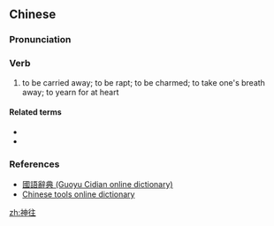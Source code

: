 ==Chinese==
{{zh-forms}}

===Pronunciation===
{{zh-pron
|m=shénwǎng
|c=san4 wong5
|mn=qz,xm,zz:sîn-óng
|cat=v
}}

===Verb===
{{zh-verb}}

# to be carried away; to be rapt; to be charmed; to take one's breath away; to yearn for at heart

====Related terms====
* {{zh-l|嚮往}}
* {{zh-l|憧憬}}

===References===
* [http://140.111.34.46/cgi-bin/dict/GetContent.cgi?Database=dict&DocNum=124004&GraphicWord=yes&QueryString=神往 國語辭典 (Guoyu Cidian online dictionary)]
* [http://www.chinese-tools.com/tools/chinese-dictionary/dico_神往.html Chinese tools online dictionary]

[[zh:神往]]
